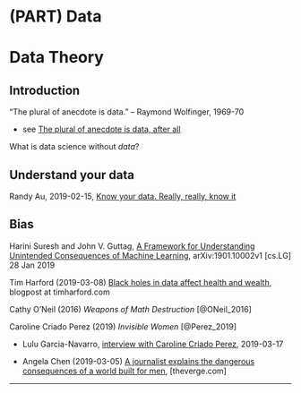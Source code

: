 # (PART) Data {-} 

# Data Theory {#datatheory}





## Introduction

"The plural of anecdote is data." -- Raymond Wolfinger, 1969-70

* see [The plural of anecdote is data, after all](http://blog.revolutionanalytics.com/2011/04/the-plural-of-anecdote-is-data-after-all.html)



What is data science without _data_?  


## Understand your data

Randy Au, 2019-02-15, [Know your data. Really, really, know it](https://towardsdatascience.com/data-science-foundations-know-your-data-really-really-know-it-a6bb97eb991c)


## Bias

Harini Suresh and John V. Guttag, [A Framework for Understanding Unintended Consequences of Machine Learning](https://arxiv.org/abs/1901.10002), arXiv:1901.10002v1  [cs.LG]  28 Jan 2019


Tim Harford (2019-03-08) [Black holes in data affect health and wealth](http://timharford.com/2019/04/black-holes-in-data-affect-health-and-wealth/), blogpost at timharford.com


Cathy O'Neil (2016) _Weapons of Math Destruction_ [@ONeil_2016]


Caroline Criado Perez (2019) _Invisible Women_ [@Perez_2019]
 
* Lulu Garcia-Navarro, [interview with Caroline Criado Perez](https://www.npr.org/2019/03/17/704209639/caroline-criado-perez-on-data-bias-and-invisible-women), 2019-03-17

* Angela Chen (2019-03-05) [A journalist explains the dangerous consequences of a world built for men](https://www.theverge.com/2019/3/5/18251570/caroline-criado-perez-invisible-women-data-bias-science-gender), [theverge.com]


 ***
 
 